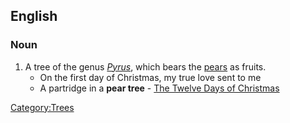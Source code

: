 ==English==

===Noun===
{{en-noun|sg=[[pear]] [[tree]]}}

# A tree of the genus ''[[Pyrus]]'', which bears the [[pear]]s as fruits. 
#*On the first day of Christmas, my true love sent to me 
#*A partridge in a '''pear tree''' - [[w:The Twelve Days of Christmas (song)|The Twelve Days of Christmas]] 

[[Category:Trees]]